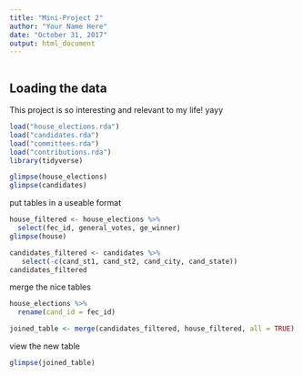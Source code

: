 ```yaml
---
title: "Mini-Project 2"
author: "Your Name Here"
date: "October 31, 2017"
output: html_document
---
```


```r
```


## Loading the data

This project is so interesting and relevant to my life! yayy 

```r

load("house_elections.rda")
load("candidates.rda")
load("committees.rda")
load("contributions.rda")
library(tidyverse)

```

```r
glimpse(house_elections)
glimpse(candidates)
```


put tables in a useable format
```r
house_filtered <- house_elections %>%
  select(fec_id, general_votes, ge_winner)
glimpse(house)

candidates_filtered <- candidates %>% 
   select(-c(cand_st1, cand_st2, cand_city, cand_state))
candidates_filtered
```

merge the nice tables
```r
house_elections %>%
  rename(cand_id = fec_id)

joined_table <- merge(candidates_filtered, house_filtered, all = TRUE)
```

view the new table
```r
glimpse(joined_table)
```

